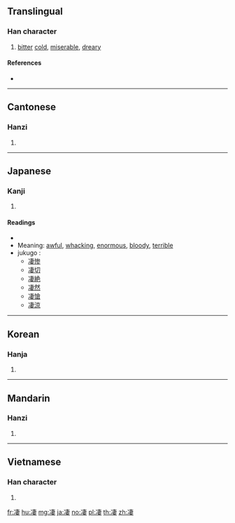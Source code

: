 {{also|淒}}
==Translingual==

===Han character===
{{Han char|rn=15|rad=冫|as=08|sn=10|four=35144|canj=IMJLV|ids=⿰冫妻}}

# [[bitter]] [[cold]], [[miserable]], [[dreary]]

====References====
* {{Han ref|kx=0132.330|dkj=01657|dj=0296.220|hdz=10299.010|uh=51C4|ud=20932|bh=D0E2|bd=53474}}

----

==Cantonese==

===Hanzi===
{{yue-hanzi|jyut=|y=chai1}}

# {{defn|lang=yue|sort=冫08}}

----

==Japanese==

===Kanji===
{{ja-kanji|grade=|rs=冫08}}

# {{defn|lang=ja|sort=冫08}}

====Readings====
* {{ja-readings|on=[[せい]] (sei)|kun=[[さむい]] (samui), [[すさまじい]] (susamajii), [[すごい]] (sugoi)}}
* Meaning: [[awful]], [[whacking]], [[enormous]], [[bloody]], [[terrible]]
* jukugo<!--熟語 in English?-->:
** [[凄惨]]
** [[凄切]]
** [[凄絶]]
** [[凄然]]
** [[凄愴]]
** [[凄涼]]

----

==Korean==

===Hanja===
{{ko-hanja|hangeul=처|rv=cheo|mr=ch'ŏ}}

# {{defn|lang=ko|sort=冫08}}

----

==Mandarin==

===Hanzi===
{{cmn-hanzi|pin=[[qī]] ([[qi1]])|wg=ch'i<sup>1</sup>}}

# {{defn|lang=cmn|sort=冫08}}

----

==Vietnamese==

===Han character===
{{vi-hantu|[[thê]]|rs=冫08}}

# {{defn|lang=vi|sort=冫08}}

[[fr:凄]]
[[hu:凄]]
[[mg:凄]]
[[ja:凄]]
[[no:凄]]
[[pl:凄]]
[[th:凄]]
[[zh:凄]]
